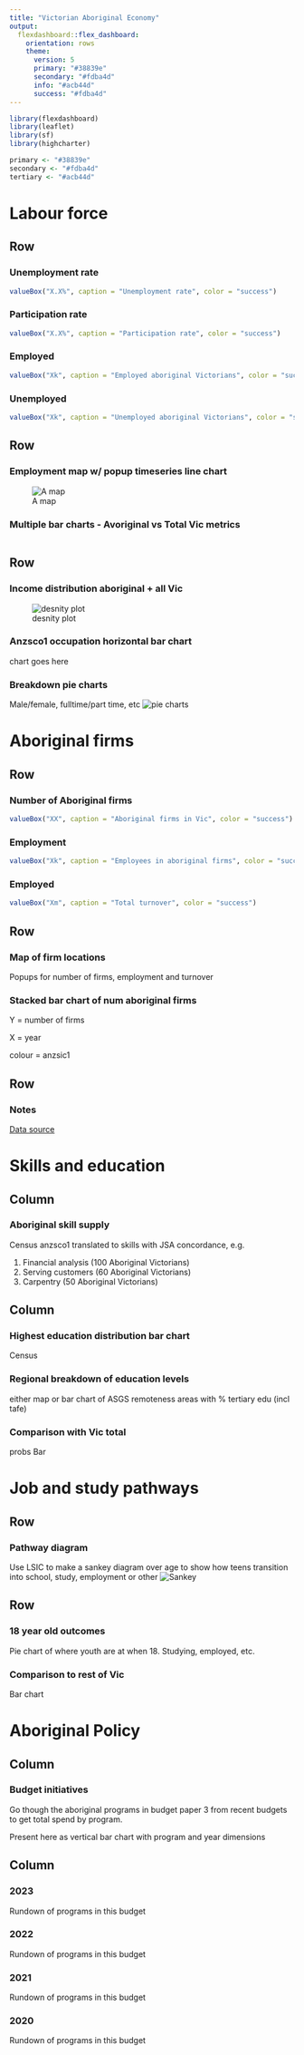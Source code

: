 ```yaml
---
title: "Victorian Aboriginal Economy"
output: 
  flexdashboard::flex_dashboard:
    orientation: rows
    theme: 
      version: 5
      primary: "#38839e"
      secondary: "#fdba4d"
      info: "#acb44d"
      success: "#fdba4d"
---
```


```r
library(flexdashboard)
library(leaflet)
library(sf)
library(highcharter)

primary <- "#38839e"
secondary <- "#fdba4d"
tertiary <- "#acb44d"


```

Labour force
=====================================


Row
-------------------------------------

### Unemployment rate
```r
valueBox("X.X%", caption = "Unemployment rate", color = "success")
```

### Participation rate
```r
valueBox("X.X%", caption = "Participation rate", color = "success")
```

### Employed
```r
valueBox("Xk", caption = "Employed aboriginal Victorians", color = "success")
```

### Unemployed
```r
valueBox("Xk", caption = "Unemployed aboriginal Victorians", color = "success")
```

Row
-------------------------------------

### Employment map w/ popup timeseries line chart

![A map](Victoria-Map.Jpeg)


### Multiple bar charts - Avoriginal vs Total Vic metrics {data-width=300}

```r

```

Row
-------------------------------------

### Income distribution aboriginal + all Vic
![desnity plot](density plot.png)

### Anzsco1 occupation horizontal bar chart
chart goes here

### Breakdown pie charts
Male/female, fulltime/part time, etc
![pie charts](pie charts.png)


Aboriginal firms
=====================================

Row
-------------------------------------
### Number of Aboriginal firms
```r
valueBox("XX", caption = "Aboriginal firms in Vic", color = "success")
```

### Employment
```r
valueBox("Xk", caption = "Employees in aboriginal firms", color = "success")
```

### Employed
```r
valueBox("Xm", caption = "Total turnover", color = "success")
```


Row
-------------------------------------

### Map of firm locations
Popups for number of firms, employment and turnover

### Stacked bar chart of num aboriginal firms 
Y = number of firms

X = year

colour = anzsic1


Row {data-height=100}
-------------------------------------
### Notes
[Data source](https://fbe.unimelb.edu.au/cibl/assets/snapshot/RFQ03898-M-and-M-Snapshot-Study.pdf)


Skills and education {data-orientation=columns}
=====================================


Column
-------------------------------------

### Aboriginal skill supply
Census anzsco1 translated to skills with JSA concordance, e.g.

1. Financial analysis (100 Aboriginal Victorians)
2. Serving customers (60 Aboriginal Victorians)
3. Carpentry (50 Aboriginal Victorians)


Column
-------------------------------------
### Highest education distribution bar chart
Census

### Regional breakdown of education levels
either map or bar chart of ASGS remoteness areas with % tertiary edu (incl tafe)


### Comparison with Vic total
probs Bar


Job and study pathways
=====================================


Row
-------------------------------------

### Pathway diagram
Use LSIC to make a sankey diagram over age to show how teens transition into 
school, study, employment or other
![Sankey](sankey.webp)

Row
-------------------------------------

### 18 year old outcomes
Pie chart of where youth are at when 18. Studying, employed, etc.

### Comparison to rest of Vic
Bar chart



Aboriginal Policy {data-orientation=columns}
=====================================


Column
-------------------------------------

### Budget initiatives
Go though the aboriginal programs in budget paper 3 from recent budgets to get 
total spend by program.

Present here as vertical bar chart with program and  year dimensions 

Column {.tabset data-width=300}
-------------------------------------

### 2023
Rundown of programs in this budget

### 2022
Rundown of programs in this budget

### 2021
Rundown of programs in this budget

### 2020
Rundown of programs in this budget


